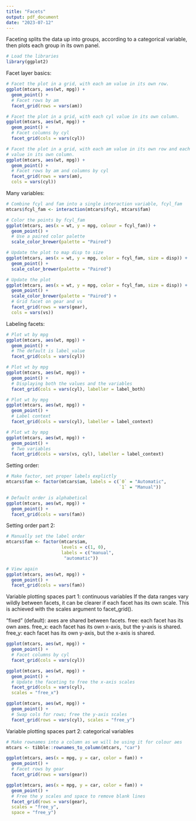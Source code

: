 ```yaml
---
title: "Facets"
output: pdf_document
date: "2023-07-12"
---
```

Faceting splits the data up into groups, according to a categorical variable, 
then plots each group in its own panel.
```r
# Load the libraries
library(ggplot2)
```
Facet layer basics:
```r
# Facet the plot in a grid, with each am value in its own row.
ggplot(mtcars, aes(wt, mpg)) + 
  geom_point() +
  # Facet rows by am
  facet_grid(rows = vars(am))
```

```r
# Facet the plot in a grid, with each cyl value in its own column.
ggplot(mtcars, aes(wt, mpg)) + 
  geom_point() +
  # Facet columns by cyl
  facet_grid(cols = vars(cyl))
```

```r
# Facet the plot in a grid, with each am value in its own row and each cyl 
# value in its own column.
ggplot(mtcars, aes(wt, mpg)) + 
  geom_point() +
  # Facet rows by am and columns by cyl
  facet_grid(rows = vars(am),
  cols = vars(cyl))
```
Many variables:
```r
# Combine fcyl and fam into a single interaction variable, fcyl_fam
mtcars$fcyl_fam <- interaction(mtcars$fcyl, mtcars$fam)

# Color the points by fcyl_fam
ggplot(mtcars, aes(x = wt, y = mpg, colour = fcyl_fam)) +
  geom_point() +
  # Use a paired color palette
  scale_color_brewer(palette = "Paired")
```

```r
# Update the plot to map disp to size
ggplot(mtcars, aes(x = wt, y = mpg, color = fcyl_fam, size = disp)) +
  geom_point() +
  scale_color_brewer(palette = "Paired")
```

```r
# Update the plot
ggplot(mtcars, aes(x = wt, y = mpg, color = fcyl_fam, size = disp)) +
  geom_point() +
  scale_color_brewer(palette = "Paired") +
  # Grid facet on gear and vs
  facet_grid(rows = vars(gear), 
  cols = vars(vs))
```
Labeling facets:
```r
# Plot wt by mpg
ggplot(mtcars, aes(wt, mpg)) +
  geom_point() +
  # The default is label_value
  facet_grid(cols = vars(cyl))

# Plot wt by mpg
ggplot(mtcars, aes(wt, mpg)) +
  geom_point() +
  # Displaying both the values and the variables
  facet_grid(cols = vars(cyl), labeller = label_both)

# Plot wt by mpg
ggplot(mtcars, aes(wt, mpg)) +
  geom_point() +
  # Label context
  facet_grid(cols = vars(cyl), labeller = label_context)

# Plot wt by mpg
ggplot(mtcars, aes(wt, mpg)) +
  geom_point() +
  # Two variables
  facet_grid(cols = vars(vs, cyl), labeller = label_context)
```
Setting order:
```r
# Make factor, set proper labels explictly
mtcars$fam <- factor(mtcars$am, labels = c(`0` = "Automatic",
                                           `1` = "Manual"))

# Default order is alphabetical
ggplot(mtcars, aes(wt, mpg)) +
  geom_point() +
  facet_grid(cols = vars(fam))
```
Setting order part 2:
```r

# Manually set the label order
mtcars$fam <- factor(mtcars$am,
                     levels = c(1, 0),
                     labels = c("manual",
                      "automatic"))

# View again
ggplot(mtcars, aes(wt, mpg)) +
  geom_point() +
  facet_grid(cols = vars(fam))
```
Variable plotting spaces part 1: continuous variables
If the data ranges vary wildly between facets, it can be clearer if each facet 
has its own scale. This is achieved with the scales argument to facet_grid().

"fixed" (default): axes are shared between facets.
free: each facet has its own axes.
free_x: each facet has its own x-axis, but the y-axis is shared.
free_y: each facet has its own y-axis, but the x-axis is shared.
```r
ggplot(mtcars, aes(wt, mpg)) +
  geom_point() + 
  # Facet columns by cyl 
  facet_grid(cols = vars(cyl))

ggplot(mtcars, aes(wt, mpg)) +
  geom_point() + 
  # Update the faceting to free the x-axis scales
  facet_grid(cols = vars(cyl),
  scales = "free_x")

ggplot(mtcars, aes(wt, mpg)) +
  geom_point() + 
  # Swap cols for rows; free the y-axis scales
  facet_grid(rows = vars(cyl), scales = "free_y")
```
Variable plotting spaces part 2: categorical variables
```r
# Make rownames into a column as we will be using it for colour aes
mtcars <- tibble::rownames_to_column(mtcars, "car")

ggplot(mtcars, aes(x = mpg, y = car, color = fam)) +
  geom_point() +
  # Facet rows by gear
  facet_grid(rows = vars(gear))

ggplot(mtcars, aes(x = mpg, y = car, color = fam)) +
  geom_point() +
  # Free the y scales and space to remove blank lines
  facet_grid(rows = vars(gear),
  scales = "free_y",
  space = "free_y")
```







